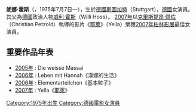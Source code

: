{{Infobox entertainer
| name                    = 妮娜·霍斯<br>Nina Hoss
| type                    = 女演员
| image                   = File:Nina Hoss (Berlinale 2012).jpg
| imagesize               =
| caption                 = 妮娜·霍斯（2012年）
| birth_name              =
| birth_date              = {{birth date and age|df=y|1975|7|7}}
| birth_place             = {{flag|West Germany}}[[斯图加特|斯图加特]]
| death_date              =
| death_place             =
| othername               =
| nationality             = {{DEU}}
| occupation              = [[演员|演员]]
| yearsactive             = 1996年至今
| 代表作               = 《{{le|白色的马赛女人|The White Masai}}》<br> 《[[芭芭拉_(2012年電影)|芭芭拉]]》<br>《{{le|不死鸟 (2014年电影)|Phoenix (2014 film)|不死鸟}}》 <br>《{{le|最高通缉犯|A Most Wanted Man (film)}}》 <br> 《[[国土安全_(电视剧)|国土安全]]》
| partner                 = 
}}
'''妮娜·霍斯'''（{{lang-de|'''Nina Hoss'''}}，1975年7月7日—），生於[[德國|德國]][[斯圖加特|斯圖加特]]（Stuttgart），[[德國|德國]]女演員。其父為[[德國|德國]]政治人物[[威利·霍斯|威利·霍斯]]（Willi Hoss）。
[[2007年电影|2007年]]以[[克里斯提昂·佩佐|克里斯提昂·佩佐]]（Christian Petzold）執導的影片《[[耶萊|耶萊]]》（Yella）榮獲[[2007年电影|2007年]][[柏林影展|柏林影展]]最佳女演員。

== 重要作品年表 ==
* [[2005年电影|2005年]] : Die weisse Massai
* [[2006年电影|2006年]] : Leben mit Hannah《漢娜的生活》
* [[2006年电影|2006年]] : Elementarteilchen《基本粒子》
* [[2007年电影|2007年]] : Yella《[[耶萊|耶萊]]》

{{Commonscat|Nina Hoss}}
{{柏林影展最佳女演員銀熊獎}}

{{DEFAULTSORT: Hoss, Nina}}
[[Category:1975年出生|Category:1975年出生]]
[[Category:德國電影女演員|Category:德國電影女演員]]